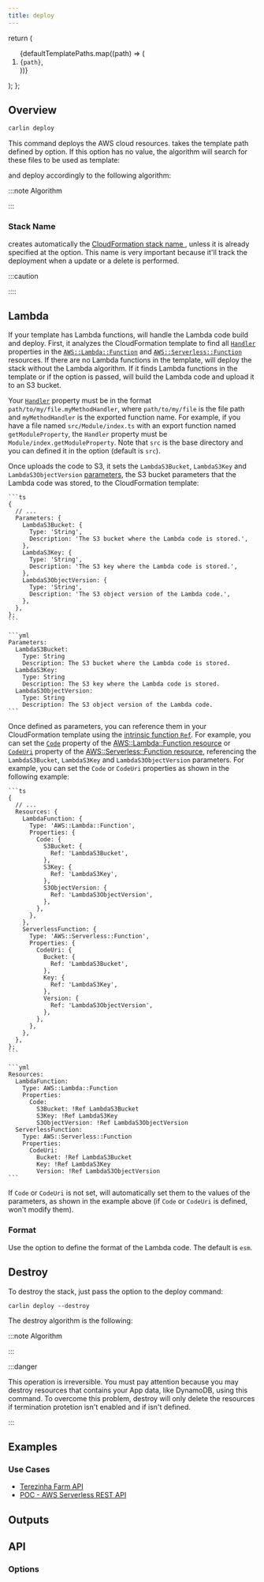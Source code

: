 ```yaml
---
title: deploy
---
```





  return (
    <ol>
      {defaultTemplatePaths.map((path) => (
        <li key={path}>
          <code>{path}</code>,
        </li>
      ))}
    </ol>
  );
};

## Overview

```bash
carlin deploy
```

This command deploys the AWS cloud resources. <Carlin /> takes the template path defined by <OptionAliasesInline options={deployCommandOptions} option="template-path" to="/docs/carlin/commands/deploy#options" /> option. If this option has no value, the algorithm will search for these files to be used as template:

<DefaultTemplatePaths />

and deploy accordingly to the following algorithm:

:::note Algorithm

<Algorithm algorithm={deployComment} />

:::

<InnerHTML html={getCloudformationTemplateOptionsComment} />

### Stack Name

<Carlin /> creates automatically the <a href="https://docs.aws.amazon.com/AWSCloudFormation/latest/UserGuide/cfn-using-console-create-stack-parameters.html">
  CloudFormation stack name
</a>, unless it is already specified at the <OptionAliasesInline
  options={deployCommandOptions}
  option="stack-name"
  to="/docs/carlin/commands/deploy#options"
/> option. This name is very important because it'll track the deployment when a
update or a delete is performed.

:::caution

<InnerHTML html={stackNameWarningComment} />

::::

<InnerHTML html={stackNameComment} />

## Lambda

If your template has Lambda functions, <Carlin /> will handle the Lambda code build and deploy. First, it analyzes the CloudFormation template to find all [`Handler`](https://docs.aws.amazon.com/AWSCloudFormation/latest/UserGuide/aws-resource-lambda-function.html#cfn-lambda-function-handler) properties in the [`AWS::Lambda::Function`](https://docs.aws.amazon.com/AWSCloudFormation/latest/UserGuide/aws-resource-lambda-function.html) and [`AWS::Serverless::Function`](https://docs.aws.amazon.com/serverless-application-model/latest/developerguide/sam-resource-function.html) resources. If there are no Lambda functions in the template, <Carlin /> will deploy the stack without the Lambda algorithm. If it finds Lambda functions in the template or if the <OptionAliasesInline options={deployCommandOptions} option="lambda-entry-points" to="/docs/carlin/commands/deploy#options" /> option is passed, <Carlin /> will build the Lambda code and upload it to an S3 bucket.

Your [`Handler`](https://docs.aws.amazon.com/AWSCloudFormation/latest/UserGuide/aws-resource-lambda-function.html#cfn-lambda-function-handler) property must be in the format `path/to/my/file.myMethodHandler`, where `path/to/my/file` is the file path and `myMethodHandler` is the exported function name. For example, if you have a file named `src/Module/index.ts` with an export function named `getModuleProperty`, the `Handler` property must be `Module/index.getModuleProperty`. Note that `src` is the base directory and you can defined it in the <OptionAliasesInline options={deployCommandOptions} option="lambda-entry-points-base-dir" to="/docs/carlin/commands/deploy#options" /> option (default is `src`).

Once <Carlin /> uploads the code to S3, it sets the `LambdaS3Bucket`, `LambdaS3Key` and `LambdaS3ObjectVersion` [parameters](https://docs.aws.amazon.com/AWSCloudFormation/latest/UserGuide/parameters-section-structure.html), the S3 bucket parameters that the Lambda code was stored, to the CloudFormation template:

<Tabs groupId="cfnTemplate">
  <TabItem value="ts" label="TypeScript" default>

    ```ts
    {
      // ...
      Parameters: {
        LambdaS3Bucket: {
          Type: 'String',
          Description: 'The S3 bucket where the Lambda code is stored.',
        },
        LambdaS3Key: {
          Type: 'String',
          Description: 'The S3 key where the Lambda code is stored.',
        },
        LambdaS3ObjectVersion: {
          Type: 'String',
          Description: 'The S3 object version of the Lambda code.',
        },
      },
    };
    ```

  </TabItem>

  <TabItem value="yaml" label="Yaml">
    
    ```yml
    Parameters:
      LambdaS3Bucket:
        Type: String
        Description: The S3 bucket where the Lambda code is stored.
      LambdaS3Key:
        Type: String
        Description: The S3 key where the Lambda code is stored.
      LambdaS3ObjectVersion:
        Type: String
        Description: The S3 object version of the Lambda code. 
    ```
    
  </TabItem>
</Tabs>

Once defined as parameters, you can reference them in your CloudFormation template using the [intrinsic function `Ref`](https://docs.aws.amazon.com/AWSCloudFormation/latest/UserGuide/intrinsic-function-reference-ref.html). For example, you can set the [`Code`](https://docs.aws.amazon.com/AWSCloudFormation/latest/UserGuide/aws-properties-lambda-function-code.html)
property of the [AWS::Lambda::Function resource](https://docs.aws.amazon.com/AWSCloudFormation/latest/UserGuide/aws-resource-lambda-function.html)
or [`CodeUri`](https://docs.aws.amazon.com/serverless-application-model/latest/developerguide/sam-property-function-functioncode.html) property
of the [AWS::Serverless::Function resource](https://docs.aws.amazon.com/serverless-application-model/latest/developerguide/sam-resource-function.html), referencing the `LambdaS3Bucket`, `LambdaS3Key` and `LambdaS3ObjectVersion` parameters. For example, you can set the `Code` or `CodeUri` properties as shown in the following example:

<Tabs groupId="cfnTemplate">
  <TabItem value="ts" label="TypeScript" default>

    ```ts
    {
      // ...
      Resources: {
        LambdaFunction: {
          Type: 'AWS::Lambda::Function',
          Properties: {
            Code: {
              S3Bucket: {
                Ref: 'LambdaS3Bucket',
              },
              S3Key: {
                Ref: 'LambdaS3Key',
              },
              S3ObjectVersion: {
                Ref: 'LambdaS3ObjectVersion',
              },
            },
          },
        },
        ServerlessFunction: {
          Type: 'AWS::Serverless::Function',
          Properties: {
            CodeUri: {
              Bucket: {
                Ref: 'LambdaS3Bucket',
              },
              Key: {
                Ref: 'LambdaS3Key',
              },
              Version: {
                Ref: 'LambdaS3ObjectVersion',
              },
            },
          },
        },
      },
    };
    ```

  </TabItem>

  <TabItem value="yaml" label="Yaml">

    ```yml
    Resources:
      LambdaFunction:
        Type: AWS::Lambda::Function
        Properties:
          Code:
            S3Bucket: !Ref LambdaS3Bucket
            S3Key: !Ref LambdaS3Key
            S3ObjectVersion: !Ref LambdaS3ObjectVersion
      ServerlessFunction:
        Type: AWS::Serverless::Function
        Properties:
          CodeUri:
            Bucket: !Ref LambdaS3Bucket
            Key: !Ref LambdaS3Key
            Version: !Ref LambdaS3ObjectVersion
    ```

  </TabItem>

</Tabs>

If `Code` or `CodeUri` is not set, <Carlin /> will automatically set them to the values of the parameters, as shown in the example above (if `Code` or `CodeUri` is defined, <Carlin /> won't modify them).

### Format

<InnerHTML html={buildLambdaCodeComment} />

Use the <OptionAliasesInline options={deployCommandOptions} option="lambda-format" to="/docs/carlin/commands/deploy#options" /> option to define the format of the Lambda code. The default is `esm`.

## Destroy

To destroy the stack, just pass the option <OptionAliasesInline options={deployCommandOptions} option="destroy" to="/docs/carlin/commands/deploy#options" /> to the deploy command:

```
carlin deploy --destroy
```

The destroy algorithm is the following:

:::note Algorithm

<Algorithm algorithm={destroyComment} />

:::

:::danger

This operation is irreversible. You must pay attention because you may destroy resources that contains your App data, like DynamoDB, using this command.
To overcome this problem, destroy will only delete the resources if termination protetion isn't enabled and if <OptionAliasesInline options={cliOptions} option="environment" to="/docs/carlin/configuration#global-options" /> isn't defined.

:::

## Examples

<Examples examples={deployCommandExamples} />

### Use Cases

- [Terezinha Farm API](https://github.com/ttoss/ttoss/tree/main/terezinha-farm/api)
- [POC - AWS Serverless REST API](https://github.com/ttoss/poc-aws-serverless-rest-api/tree/112df23a823294a8b29d0c70f1d0127373759ef1)

## Outputs

<InnerHTML html={cloudFormationOutputsComment} />

## API

### Options

<OptionsSection options={deployCommandOptions}>
  <OptionsSection.Option option="parameters">
    <InnerHTML html={optionsParametersComment} />
  </OptionsSection.Option>
</OptionsSection>
